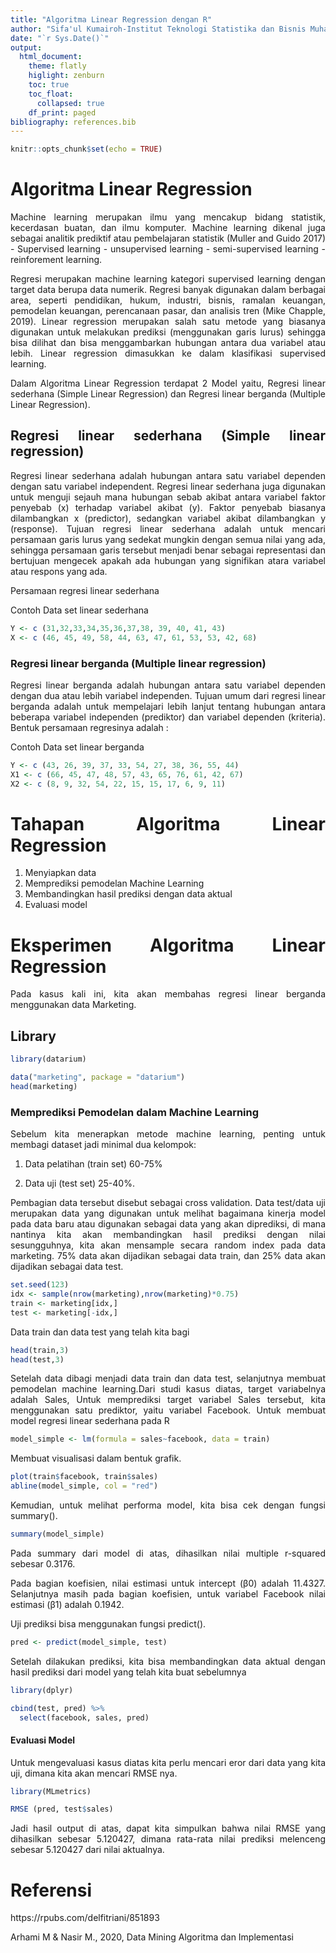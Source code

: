 ```yaml
---
title: "Algoritma Linear Regression dengan R"
author: "Sifa'ul Kumairoh-Institut Teknologi Statistika dan Bisnis Muhammadiyah"
date: "`r Sys.Date()`"
output: 
  html_document:
    theme: flatly
    higlight: zenburn
    toc: true
    toc_float:
      collapsed: true
    df_print: paged
bibliography: references.bib
---
```


```{=html}
<style>
body{
text-align: justify}
</style>
```
```r
knitr::opts_chunk$set(echo = TRUE)
```
# Algoritma Linear Regression
Machine learning merupakan ilmu yang mencakup bidang statistik, kecerdasan buatan, dan ilmu komputer. Machine learning dikenal juga sebagai analitik prediktif atau pembelajaran statistik (Muller and Guido 2017) - Supervised learning - unsupervised learning - semi-supervised learning - reinforement learning.

Regresi merupakan machine learning kategori supervised learning dengan target data berupa data numerik. Regresi banyak digunakan dalam berbagai area, seperti pendidikan, hukum, industri, bisnis, ramalan keuangan, pemodelan keuangan, perencanaan pasar, dan analisis tren (Mike Chapple, 2019). 
Linear regression merupakan salah satu metode yang biasanya digunakan untuk melakukan prediksi (menggunakan garis lurus) sehingga bisa dilihat dan bisa menggambarkan hubungan antara dua variabel atau lebih. Linear regression dimasukkan ke dalam klasifikasi supervised learning.

Dalam Algoritma Linear Regression terdapat 2 Model yaitu, Regresi linear sederhana (Simple Linear Regression) dan Regresi linear berganda (Multiple Linear Regression).

## Regresi linear sederhana (Simple linear regression)

Regresi linear sederhana adalah hubungan antara satu variabel dependen dengan satu variabel independent. Regresi linear sederhana juga digunakan untuk menguji sejauh mana hubungan sebab akibat antara variabel faktor penyebab (x) terhadap variabel akibat (y).
Faktor penyebab biasanya dilambangkan x (predictor), sedangkan variabel akibat dilambangkan y (response). 
Tujuan regresi linear sederhana adalah untuk mencari persamaan garis lurus yang sedekat mungkin dengan semua nilai yang ada, sehingga persamaan garis tersebut menjadi benar sebagai representasi dan bertujuan mengecek apakah ada hubungan yang signifikan atara variabel atau respons yang ada.


Persamaan regresi linear sederhana 

Contoh Data set linear sederhana
```r
Y <- c (31,32,33,34,35,36,37,38, 39, 40, 41, 43)
X <- c (46, 45, 49, 58, 44, 63, 47, 61, 53, 53, 42, 68)
```
### Regresi linear berganda (Multiple linear regression) 

Regresi linear berganda adalah hubungan antara satu variabel dependen dengan dua atau lebih variabel independen. Tujuan umum dari regresi linear berganda adalah untuk mempelajari lebih lanjut tentang hubungan antara beberapa variabel independen (prediktor) dan variabel dependen (kriteria).
Bentuk persamaan regresinya adalah :

Contoh Data set linear berganda
```r
Y <- c (43, 26, 39, 37, 33, 54, 27, 38, 36, 55, 44)
X1 <- c (66, 45, 47, 48, 57, 43, 65, 76, 61, 42, 67)
X2 <- c (8, 9, 32, 54, 22, 15, 15, 17, 6, 9, 11)
```

# Tahapan Algoritma Linear Regression
1. Menyiapkan data
2. Memprediksi pemodelan Machine Learning
3. Membandingkan hasil prediksi dengan data aktual
4. Evaluasi model

# Eksperimen Algoritma Linear Regression
Pada kasus kali ini, kita akan membahas regresi linear berganda menggunakan data Marketing.

## Library
```r
library(datarium)
```

```r
data("marketing", package = "datarium")
head(marketing)
```

### Memprediksi Pemodelan dalam Machine Learning

Sebelum kita menerapkan metode machine learning, penting untuk membagi dataset jadi minimal dua kelompok:

1. Data pelatihan (train set) 60-75% 

2. Data uji (test set) 25-40%.

Pembagian data tersebut disebut sebagai cross validation. Data test/data uji merupakan data yang digunakan untuk melihat bagaimana kinerja model pada data baru atau digunakan sebagai data yang akan diprediksi, di mana nantinya kita akan membandingkan hasil prediksi dengan nilai sesungguhnya, kita akan mensample secara random index pada data marketing. 75% data akan dijadikan sebagai data train, dan 25% data akan dijadikan sebagai data test. 
```r
set.seed(123)
idx <- sample(nrow(marketing),nrow(marketing)*0.75)
train <- marketing[idx,]
test <- marketing[-idx,]
```
Data train dan data test yang telah kita bagi
```r
head(train,3)
head(test,3)
```
Setelah data dibagi menjadi data train dan data test, selanjutnya membuat pemodelan machine learning.Dari studi kasus diatas, target variabelnya adalah Sales, Untuk memprediksi target variabel Sales tersebut, kita menggunakan satu prediktor, yaitu variabel Facebook. Untuk membuat model regresi linear sederhana pada R
```r
model_simple <- lm(formula = sales~facebook, data = train)
```
Membuat visualisasi dalam bentuk grafik.
```r
plot(train$facebook, train$sales)
abline(model_simple, col = "red")
```

Kemudian, untuk melihat performa model, kita bisa cek dengan fungsi summary().
```r
summary(model_simple)
```
Pada summary dari model di atas, dihasilkan nilai multiple r-squared sebesar 0.3176.

Pada bagian koefisien, nilai estimasi untuk intercept (β0) adalah  11.4327. Selanjutnya masih pada bagian koefisien, untuk variabel Facebook nilai estimasi (β1) adalah  0.1942. 

Uji prediksi bisa menggunakan fungsi predict(). 
```r
pred <- predict(model_simple, test)
```
Setelah dilakukan prediksi, kita bisa membandingkan data aktual dengan hasil prediksi dari model yang telah kita buat sebelumnya
```r
library(dplyr)
```
```r
cbind(test, pred) %>%
  select(facebook, sales, pred)
```

#### Evaluasi Model

Untuk mengevaluasi kasus diatas kita perlu mencari eror dari data yang kita uji, dimana kita akan mencari RMSE nya. 
```r
library(MLmetrics)
```
```r
RMSE (pred, test$sales)
```
Jadi hasil output di atas, dapat kita simpulkan bahwa nilai RMSE yang dihasilkan sebesar 5.120427, dimana rata-rata nilai prediksi melenceng sebesar 5.120427 dari nilai aktualnya.

# Referensi

https://rpubs.com/delfitriani/851893

Arhami M & Nasir M., 2020, Data Mining Algoritma dan Implementasi

